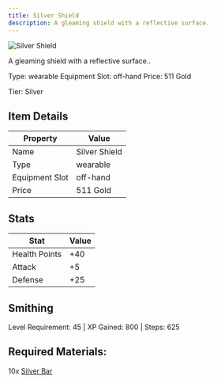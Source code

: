 ```yaml
---
title: Silver Shield
description: A gleaming shield with a reflective surface.
---
```


<div className="flex items-start gap-6 mb-8">
  <div className="flex-shrink-0">
    <img src="/assets/resources/crafting/weapons/shields/silver_shield.png" alt="Silver Shield" className="w-24 h-24 border rounded-lg" />
  </div>
  <div className="flex-1">
    <div className="space-y-2">
      <p className="text-lg text-muted-foreground">A gleaming shield with a reflective surface..</p>
      <div className="flex flex-wrap gap-4 text-sm">
        <span className="px-2 py-1 bg-green-100 dark:bg-green-900 rounded-md">
          Type: wearable
        </span>
        <span className="px-2 py-1 bg-purple-100 dark:bg-purple-900 rounded-md">
          Equipment Slot: off-hand
        </span>
        <span className="px-2 py-1 bg-yellow-100 dark:bg-yellow-900 rounded-md">
          Price: 511 Gold
        </span>
      </div>
      <p className="text-sm font-medium">Tier: Silver</p>
    </div>
  </div>
</div>

## Item Details
| Property | Value |
|----------|-------|
| Name | Silver Shield |
| Type | wearable |
| Equipment Slot | off-hand |
| Price | 511 Gold |

## Stats
| Stat | Value |
|------|-------|
| Health Points | +40 |
| Attack | +5 |
| Defense | +25 |

## Smithing
Level Requirement: 45 | XP Gained: 800 | Steps: 625

## Required Materials:
10x [Silver Bar](/docs/resources/individual/silver_bar)

